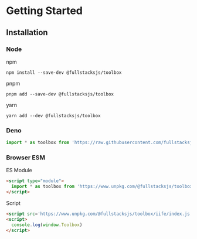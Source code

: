 # Getting Started

## Installation

### Node

npm

```shell copy
npm install --save-dev @fullstacksjs/toolbox
```

pnpm

```shell copy
pnpm add --save-dev @fullstacksjs/toolbox
```

yarn

```shell copy
yarn add --dev @fullstacksjs/toolbox
```


### Deno

```typescript copy
import * as toolbox from 'https://raw.githubusercontent.com/fullstacksjs/toolbox/main/mod.ts'
```

### Browser ESM

ES Module

```html copy
<script type="module">
  import * as toolbox from 'https://www.unpkg.com/@fullstacksjs/toolbox@<VERSION>/lib/esm/index.js';
</script>
```

Script

```html copy
<script src='https://www.unpkg.com/@fullstacksjs/toolbox/iife/index.js'></script>
<script>
  console.log(window.Toolbox)
</script>
```
